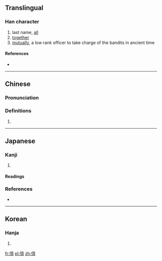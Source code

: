 ==Translingual==

===Han character===
{{Han char|rn=9|rad=人|as=09|sn=11|four=|canj=OMBC|ids=⿰亻頁}}

# last name, [[all]]
# [[together]]
# [[mutually]], a low rank officer to take charge of the bandits in ancient time

====References====
* {{Han ref|kx=0111.130|hdz=10188.050|uh=346F|ud=13423}}

----

==Chinese==
{{zh-forms|s=㑔}}

===Pronunciation===
{{zh-pron
|m=xǔ
|c=seoi1
|h=pfs=
|md=
|mn=
|w=
|cat=
}}

===Definitions===
{{zh-hanzi}}

# {{rfdef|lang=zh}}

----

==Japanese==

===Kanji===
{{ja-kanji|grade=|rs=人09}}

# {{rfdef|lang=ja}}

====Readings====
{{ja-readings
|on=[[しゅ]] (shu)
|kun=
}}

===References===
* {{R:Koseki Moji|010230}}

----

==Korean==

===Hanja===
{{ko-hanja|hangeul=수|rv=su|mr=su|y=su}}

# {{defn|lang=ko|sort=人09}}

[[fr:㑯]]
[[pl:㑯]]
[[zh:㑯]]